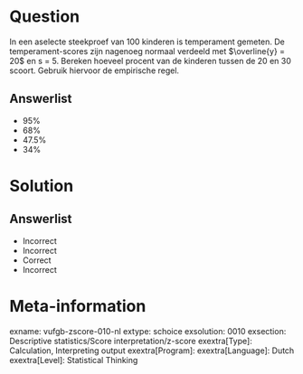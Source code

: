 Question
========

In een aselecte steekproef van 100 kinderen is temperament gemeten. De temperament-scores zijn nagenoeg normaal verdeeld met $\overline{y} = 20$ en s = 5. Bereken hoeveel procent van de kinderen tussen de 20 en 30 scoort. Gebruik hiervoor de empirische regel.
  
Answerlist
----------
* 95%
* 68%
* 47.5%
* 34%

Solution
========

Answerlist
----------
* Incorrect
* Incorrect
* Correct
* Incorrect

Meta-information
================
exname: vufgb-zscore-010-nl
extype: schoice
exsolution: 0010
exsection: Descriptive statistics/Score interpretation/z-score
exextra[Type]: Calculation, Interpreting output
exextra[Program]: 
exextra[Language]: Dutch
exextra[Level]: Statistical Thinking